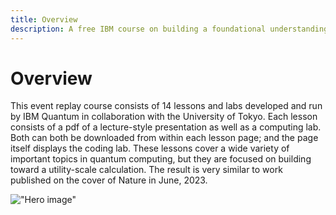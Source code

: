 ```yaml
---
title: Overview
description: A free IBM course on building a foundational understanding of quantum computing, technology, and applications for business.
---
```


# Overview

This event replay course consists of 14 lessons and labs developed and run by IBM Quantum in collaboration with the University of Tokyo. Each lesson consists of a pdf of a lecture-style presentation as well as a computing lab. Both can both be downloaded from within each lesson page; and the page itself displays the coding lab. These lessons cover a wide variety of important topics in quantum computing, but they are focused on building toward a utility-scale calculation. The result is very similar to work published on the cover of Nature in June, 2023.


!["Hero image"](/learning/images/courses/utility-scale-quantum-computing/Tokyo_Utility_Course-Img.svg)

